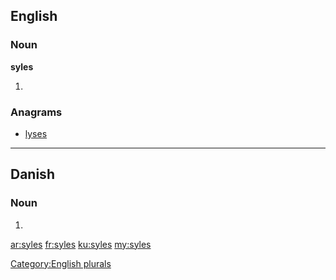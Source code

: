 ==English==

===Noun===
'''syles'''

# {{plural of|[[syle]]}}

===Anagrams===
* [[lyses#English|lyses]]

[[Category:English plurals]]

----

==Danish==

===Noun===
{{head|da|noun form|g=c}}

# {{form of|genitive plural indefinite|syl|lang=da}}

[[ar:syles]]
[[fr:syles]]
[[ku:syles]]
[[my:syles]]